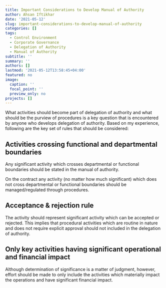 ```yaml
---
title: Important Considerations to Develop Manual of Authority
author: Ahsan Iftikhar
date: '2021-05-12'
slug: important-considerations-to-develop-manual-of-authority
categories: []
tags:
  - Control Environment
  - Corporate Governance
  - Delegation of Authority
  - Manual of Authority
subtitle: ''
summary: ''
authors: []
lastmod: '2021-05-12T13:58:45+04:00'
featured: no
image:
  caption: ''
  focal_point: ''
  preview_only: no
projects: []
---
```

What activities should become part of delegation of authority and what should be the purview of procedures is a key question that is encountered by anyone who develops delegation of authority. Based on my experience, following are the key set of rules that should be considered:

## Activities crossing functional and departmental boundaries

Any significant activity which crosses departmental or functional boundaries should be stated in the manual of authority.

On the contract any activity (no matter how much significant) which does not cross departmental or functional boundaries should be managed/regulated through procedures.

## Acceptance & rejection rule

The activity should represent significant activity which can be accepted or rejected. This implies that procedural activities which are routine in nature and does not require explicit approval should not included in the delegation of authority.

## Only key activities having significant operational and financial impact

Although determination of significance is a matter of judgment, however, effort should be made to only include the activities which materially impact the operations and have significant financial impact.